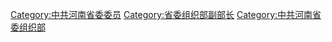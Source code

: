 [[Category:中共河南省委委员|Category:中共河南省委委员]]
[[Category:省委组织部副部长|Category:省委组织部副部长]]
[[Category:中共河南省委组织部|Category:中共河南省委组织部]]